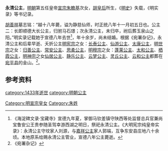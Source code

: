 {{東亞女性歷史人物
| 名稱=永清公主
| 身份=[[明朝|明朝]]公主
| 畫像=
| 說明=
| 姓=朱
| 名=
| 封爵=[[公主|公主]]
| 位號=
| 封號=永清公主
| 出生年=
| 逝世年=1433年(宣德八年)
| 諡號=
| 墳墓=金山
| 父親=[[明宣宗|明宣宗]]
| 同胞姐妹=[[顺德公主|顺德公主]]
| 母親=[[胡善祥|胡善祥]]
|}}

'''永清公主'''，[[明朝|明朝]]第五任皇帝[[明宣宗|宣宗]][[朱瞻基|朱瞻基]]次女，[[胡善祥|胡皇后]]所生，《[[明史|明史]]》失载，《明实录》等书记录。

[[胡善祥|胡善祥]]墓志铭：“越十八年薨，谥为静慈仙师，时正统八年十一月初五日也。公主二：长即顺德大长公主，归驸马石璟；次永清公主，未归卒，祔后葬玉泉山之阳。”明实录记载她于宣德八年去世<ref>《海淀碑文录·宝藏寺》宣德九年夏，掌御马钦差镇守陕西等处监督总兵官兼尚宝鲁安公王贵参随圣驾幸游西湖之明日，祭祀永清公主。《大明宪宗纯皇帝实录》：永清公主守坟家人刘源，与[[嘉祥公主|嘉祥公主]]家人郭端，互争东安县庄地八十余顷。本地原系给赐永清公主管业，宣德八年公主薨逝。</ref>，年十余岁，尚未结婚。根据《宛署杂记》，永清公主和后辈早逝、夭折公主[[明宪宗|明宪宗]]之女：[[长泰公主|长泰公主]]、[[仙游公主|仙游公主]]、[[太康公主|太康公主]]，[[明世宗|明世宗]]之女：[[归善公主|归善公主]]、[[常安公主|常安公主]]、[[思柔公主|思柔公主]]，[[明穆宗|明穆宗]]之女：[[蓬莱公主|蓬莱公主]]、[[太和公主|太和公主]]、[[栖霞公主|栖霞公主]]，[[明神宗|明神宗]]之女[[仙居公主|仙居公主]]、[[静乐公主|静乐公主]]、[[云梦公主|云梦公主]]、[[灵丘公主|灵丘公主]]、[[云和公主|云和公主]]都葬在[[宛平县|宛平县]]的金山。<ref>《宛署杂记》</ref>。

==参考资料==
<references />

{{明朝人物小作品}}
[[category:1433年逝世|category:1433年逝世]]
[[category:明朝公主|category:明朝公主]]
[[Category:明宣宗皇女|Category:明宣宗皇女]]
[[Category:朱姓|Category:朱姓]]